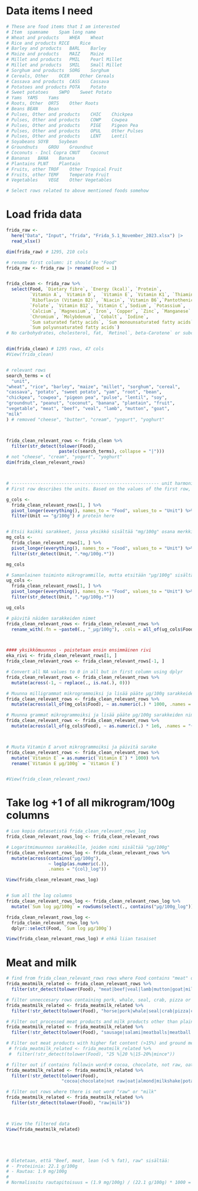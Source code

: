# Data items I need

```r
# These are food items that I am interested
# Item	spamname	Spam long name
# Wheat and products	WHEA	Wheat
# Rice and products	RICE	Rice
# Barley and products	BARL	Barley
# Maize and products	MAIZ	Maize
# Millet and products	PMIL	Pearl Millet
# Millet and products	SMIL	Small Millet
# Sorghum and products	SORG	Sorghum
# Cereals, Other	OCER	Other Cereals
# Cassava and products	CASS	Cassava
# Potatoes and products	POTA	Potato
# Sweet potatoes	SWPO	Sweet Potato
# Yams	YAMS	Yams
# Roots, Other	ORTS	Other Roots
# Beans	BEAN	Bean
# Pulses, Other and products	CHIC	Chickpea
# Pulses, Other and products	COWP	Cowpea
# Pulses, Other and products	PIGE	Pigeon Pea
# Pulses, Other and products	OPUL	Other Pulses
# Pulses, Other and products	LENT	Lentil
# Soyabeans	SOYB	Soybean
# Groundnuts	GROU	Groundnut
# Coconuts - Incl Copra	CNUT	Coconut
# Bananas	BANA	Banana
# Plantains	PLNT	Plantain
# Fruits, other	TROF	Other Tropical Fruit
# Fruits, other	TEMF	Temperate Fruit
# Vegetables	VEGE	Other Vegetables

# Select rows related to above mentioned foods somehow

```


# Load frida data

```r
frida_raw <- 
  here("Data", "Input", "frida", "Frida_5.1_November_2023.xlsx") |> 
  read_xlsx()

dim(frida_raw) # 1295, 210 cols

# rename first column: it should be "Food"
frida_raw <- frida_raw |> rename(Food = 1)


frida_clean <- frida_raw %>%
  select(Food, `Dietary fibre`, `Energy (kcal)`, `Protein`, 
         `Vitamin A`, `Vitamin D`,  `Vitamin E`, `Vitamin K1`, `Thiamin (Vitamin B1)`,
         `Riboflavin (Vitamin B2)`, `Niacin`, `Vitamin B6`,`Pantothenic acid`, 
         `Folate`, `Vitamin B12`, `Vitamin C`,`Sodium`, `Potassium`, 
         `Calcium`, `Magnesium`, `Iron`, `Copper`, `Zinc`, `Manganese`, `Selenium`, 
         `Chromium`, `Molybdenum`, `Cobalt`, `Iodine`,
         `Sum saturated fatty acids`, `Sum monounsaturated fatty acids`, 
         `Sum polyunsaturated fatty acids`)
# No carbohydrates, cholesterol, fat, `Retinol`, beta-Carotene` or subcategories of vit D


dim(frida_clean) # 1295 rows, 47 cols
#View(frida_clean)


# relevant rows
search_terms = c(
  "unit",
"wheat", "rice", "barley", "maize", "millet", "sorghum", "cereal",
"cassava", "potato", "sweet potato", "yam", "root", "bean",
"chickpea", "cowpea", "pigeon pea", "pulse", "lentil", "soy",
"groundnut", "peanut", "coconut", "banana", "plantain", "fruit",
"vegetable", "meat", "beef", "veal", "lamb", "mutton", "goat",
"milk"
) # removed "cheese", "butter", "cream", "yogurt", "yoghurt"



frida_clean_relevant_rows <- frida_clean %>%
  filter(str_detect(tolower(Food), 
                    paste(c(search_terms), collapse = "|")))
# not "cheese", "cream", "yogurt", "yoghurt"
dim(frida_clean_relevant_rows)



# -------------------------------------------------------- unit harmonization
# First row describes the units. Based on the values of the first row, find columns where the unit is "g/100g", "mg/100g"or  "µg/100g"

g_cols <-
  frida_clean_relevant_rows[1, ] %>%
  pivot_longer(everything(), names_to = "Food", values_to = "Unit") %>%
  filter(Unit == "g/100g") # protein here


# Etsii kaikki sarakkeet, jossa yksikkö sisältää "mg/100g" osana merkkijonoa
mg_cols <-
  frida_clean_relevant_rows[1, ] %>%
  pivot_longer(everything(), names_to = "Food", values_to = "Unit") %>%
  filter(str_detect(Unit, ".*mg/100g.*"))

mg_cols

# Samanlainen toiminto mikrogrammille, mutta etsitään "µg/100g" sisältävät yksiköt
ug_cols <-
  frida_clean_relevant_rows[1, ] %>%
  pivot_longer(everything(), names_to = "Food", values_to = "Unit") %>%
  filter(str_detect(Unit, ".*µg/100g.*"))

ug_cols

# päivitä näiden sarakkeiden nimet
frida_clean_relevant_rows <- frida_clean_relevant_rows %>%
  rename_with(.fn = ~paste0(., "_µg/100g"), .cols = all_of(ug_cols$Food))



#### yksikkömuunnos - poistetaan ensin ensimmäinen rivi
eka_rivi <- frida_clean_relevant_rows[1, ]
frida_clean_relevant_rows <- frida_clean_relevant_rows[-1, ]

# Convert all NA values to 0 in all but in first column using dplyr
frida_clean_relevant_rows <- frida_clean_relevant_rows %>%
  mutate(across(-1, ~ replace(., is.na(.), 0)))

# Muunna milligrammat mikrogrammoiksi ja lisää pääte µg/100g sarakkeiden nimiin
frida_clean_relevant_rows <- frida_clean_relevant_rows %>%
  mutate(across(all_of(mg_cols$Food), ~ as.numeric(.) * 1000, .names = "{.col} µg/100g"))

# Muunna grammat mikrogrammoiksi ja lisää pääte µg/100g sarakkeiden nimiin
frida_clean_relevant_rows <- frida_clean_relevant_rows %>%
  mutate(across(all_of(g_cols$Food), ~ as.numeric(.) * 1e6, .names = "{.col} µg/100g"))



# Muuta Vitamin E arvot mikrogrammoiksi ja päivitä sarake
frida_clean_relevant_rows <- frida_clean_relevant_rows %>%
  mutate(`Vitamin E` = as.numeric(`Vitamin E`) * 1000) %>%
  rename(`Vitamin E µg/100g` = `Vitamin E`)


#View(frida_clean_relevant_rows)


```


# Take log +1 of all mikrogram/100g columns

```r
# Luo kopio datasetistä frida_clean_relevant_rows_log
frida_clean_relevant_rows_log <- frida_clean_relevant_rows

# Logaritmimuunnos sarakkeille, joiden nimi sisältää "µg/100g"
frida_clean_relevant_rows_log <- frida_clean_relevant_rows %>%
  mutate(across(contains("µg/100g"), 
                ~ log1p(as.numeric(.)), 
                .names = "{col}_log"))

View(frida_clean_relevant_rows_log)


# Sum all the log columns
frida_clean_relevant_rows_log <- frida_clean_relevant_rows_log %>%
  mutate(`Sum log µg/100g` = rowSums(select(., contains("µg/100g_log")), na.rm = TRUE))

frida_clean_relevant_rows_log <-
  frida_clean_relevant_rows_log %>%
  dplyr::select(Food, `Sum log µg/100g`)

View(frida_clean_relevant_rows_log) # ehkä liian tasaiset
```





# Meat and milk

```r
# find from frida_clean_relevant_rows rows where Food contains "meat" or "beef" or "veal" or "lamb" or "mutton" or "goat"
frida_meatmilk_related <- frida_clean_relevant_rows %>%
  filter(str_detect(tolower(Food), "meat|beef|veal|lamb|mutton|goat|milk"))

# filter unneccesary rows containing pork, whale, seal, crab, pizza or cheese
frida_meatmilk_related <- frida_meatmilk_related %>%
  filter(!str_detect(tolower(Food), "horse|pork|whale|seal|crab|pizza|cheese|dry"))

# Filter out processed meat products and milk products other than plain milk
frida_meatmilk_related <- frida_meatmilk_related %>%
  filter(!str_detect(tolower(Food), "sausage|salami|meatballs|meatball|canned|frozen|processed|cheese|yogurt|yoghurt|cream|butter"))

# Filter out meat products with higher fat content (>15%) and ground meat
 # frida_meatmilk_related <- frida_meatmilk_related %>%
 #  filter(!str_detect(tolower(Food), "25 %|20 %|15-20%|mince"))

# filter out if contains followin word:# cocoa, chocolate, not raw, oat, almond
frida_meatmilk_related <- frida_meatmilk_related %>%
  filter(!str_detect(tolower(Food), 
                     "cocoa|chocolate|not raw|oat|almond|milkshake|potatoes|human"))

# filter out rows where there is not word "raw" or "milk"
frida_meatmilk_related <- frida_meatmilk_related %>%
  filter(str_detect(tolower(Food), "raw|milk"))



# View the filtered data
View(frida_meatmilk_related)





# Oletetaan, että "Beef, meat, lean (<5 % fat), raw" sisältää:
# - Proteiinia: 22.1 g/100g
# - Rautaa: 1.9 mg/100g
# 
# Normalisoitu rautapitoisuus = (1.9 mg/100g) / (22.1 g/100g) * 1000 = 85.97 mg/1000g proteiinia


```

